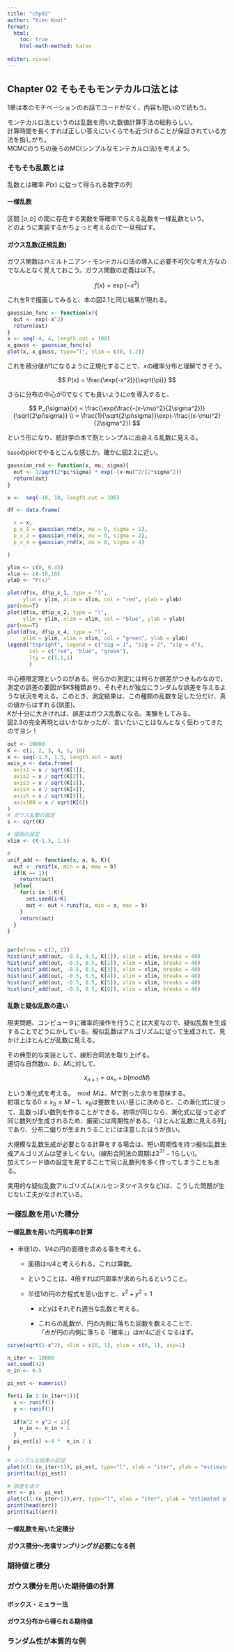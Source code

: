 ```yaml
---
title: "chp02"
author: "Kien Knot"
format: 
  html:
    toc: true
    html-math-method: katex
    
editor: visual
---
```


## Chapter 02 そもそもモンテカルロ法とは

1章は本のモチベーションのお話でコードがなく、内容も短いので読もう。

モンテカルロ法というのは乱数を用いた数値計算手法の総称らしい。\
計算時間を長くすれば正しい答えにいくらでも近づけることが保証されている方法を指しがち。\
MCMCのうちの後ろのMC(シンプルなモンテカルロ法)を考えよう。

### そもそも乱数とは

乱数とは確率 $P(x)$ に従って得られる数字の列

#### 一様乱数

区間 $[a, b]$ の間に存在する実数を等確率で与える乱数を一様乱数という。\
どのように実装するかちょっと考えるので一旦飛ばす。

#### ガウス乱数(正規乱数)

ガウス関数はハミルトニアン・モンテカルロ法の導入に必要不可欠な考え方なのでなんとなく覚えておこう。ガウス関数の定義は以下。

$$
f(x) = \exp(-x^2)
$$

これをRで描画してみると、本の図2.1と同じ結果が現れる。

```r
gaussian_func <- function(x){
  out <- exp(-x^2)
  return(out)
}
x <- seq(-4, 4, length.out = 100)
x_gauss <- gaussian_func(x)
plot(x, x_gauss, type="l", ylim = c(0, 1.2))
```

これを積分値が1になるように正規化することで、$x$の確率分布と理解できそう。

$$
P(x) = \frac{\exp(-x^2)}{\sqrt{\pi}}
$$

さらに分布の中心が0でなくても良いように$\sigma$を導入すると、

$$
P_{\sigma}(x) = \frac{\exp(\frac{-(x-\mu)^2}{2\sigma^2})}{\sqrt{2\pi\sigma}} \\
= \frac{1}{\sqrt{2\pi\sigma}}\exp(-\frac{(x-\mu)^2}{2\sigma^2})
$$

という形になり、統計学の本で割とシンプルに出会える乱数に見える。

`base`のplotでやるとこんな感じか。確かに図2.2に近い。

```r
gaussian_rnd <- function(x, mu, sigma){
  out <- 1/sqrt(2*pi*sigma) * exp(-(x-mu)^2/(2*sigma^2))
  return(out)
}

x <-  seq(-10, 10, length.out = 100)

df <- data.frame(

  x = x, 
  p_x_1 = gaussian_rnd(x, mu = 0, sigma = 1),
  p_x_2 = gaussian_rnd(x, mu = 0, sigma = 2),
  p_x_4 = gaussian_rnd(x, mu = 0, sigma = 4)

)

ylim <- c(0, 0.45)
xlim <- c(-10,10)
ylab <- "P(x)"

plot(df$x, df$p_x_1, type = "l",
     ylim = ylim, xlim = xlim, col = "red", ylab = ylab)
par(new=T)
plot(df$x, df$p_x_2, type = "l",
     ylim = ylim, xlim = xlim, col = "blue", ylab = ylab)
par(new=T)
plot(df$x, df$p_x_4, type = "l",
     ylim = ylim, xlim = xlim, col = "green", ylab = ylab)
legend("topright", legend = c("sig = 1", "sig = 2", "sig = 4"),
       col = c("red", "blue", "green"),
       lty = c(1,1,1)
       )
```

中心極限定理というのがある。何らかの測定には何らか誤差がつきものなので、測定の誤差の要因が\$K\$種類あり、それぞれが独立にランダムな誤差を与えるような状況を考える。このとき、測定結果は、この種類の乱数を足した分だけ、真の値からはずれる(誤差)。\
$K$が十分に大きければ、誤差はガウス乱数になる。実験をしてみる。\
図2.3の完全再現とはいかなかったが、言いたいことはなんとなく伝わってきたのでヨシ！

```r
out <- 10000
K <- c(1, 2, 3, 4, 5, 10)
x <- seq(-1.5, 1.5, length.out = out)
axis_x <- data.frame(
  axis1 = x / sqrt(K[1]),
  axis2 = x / sqrt(K[2]),
  axis3 = x / sqrt(K[3]),
  axis4 = x / sqrt(K[4]),
  axis5 = x / sqrt(K[5]),
  axis100 = x / sqrt(K[6])
)
# ガウス乱数の設定
s <- sqrt(K)

# 描画の設定
xlim <- c(-1.5, 1.5)

# 
unif_add <- function(x, a, b, K){
  out <- runif(x, min = a, max = b)
  if(K == 1){
    return(out)
  }else{
    for(i in 1:K){
      set.seed(i+K)
      out <- out + runif(x, min = a, max = b)
    }
    return(out)
  }
}


par(mfrow = c(3, 2))
hist(unif_add(out, -0.5, 0.5, K[1]), xlim = xlim, breaks = 40)
hist(unif_add(out, -0.5, 0.5, K[2]), xlim = xlim, breaks = 40)
hist(unif_add(out, -0.5, 0.5, K[3]), xlim = xlim, breaks = 40)
hist(unif_add(out, -0.5, 0.5, K[4]), xlim = xlim, breaks = 40)
hist(unif_add(out, -0.5, 0.5, K[5]), xlim = xlim, breaks = 40)
hist(unif_add(out, -0.5, 0.5, K[6]), xlim = xlim, breaks = 40)
```

#### 乱数と疑似乱数の違い

現実問題、コンピュータに確率的操作を行うことは大変なので、疑似乱数を生成することでどうにかしている。擬似乱数はアルゴリズムに従って生成されて、見かけ上ほとんどが乱数に見える。

その典型的な実装として、線形合同法を取り上げる。\
適切な自然数$a、b、M$に対して、

$$
x_{n+1} = ax_n + b(mod M)
$$

という漸化式を考える。$\mod M$は、$M$で割った余りを意味する。\
初項となる$0\leq x_0 \leq M-1、 x_0$は整数をいい感じに決めると、この漸化式に従って、乱数っぽい数列を作ることができる。初項が同じなら、漸化式に従って必ず同じ数列が生成されるため、厳密には周期性がある。「ほとんど乱数に見える列」であり、分布二偏りが生まれうることには注意したほうが良い。

大規模な乱数生成が必要となる計算をする場合は、短い周期性を持つ擬似乱数生成アルゴリズムは望ましくない。(線形合同法の周期は$2^{31}-1$らしい)。\
加えてシード値の設定を見することで同じ乱数列を多く作ってしまうこともある。

実用的な疑似乱数アルゴリズム(メルセンヌツイスタなど)は、こうした問題が生じない工夫がなされている。

### 一様乱数を用いた積分

#### 一様乱数を用いた円周率の計算

-   半径1の、1/4の円の面積を求める事を考える。

    -   面積は$\pi/4$と考えられる。これは算数。

    -   ということは、4倍すれば円周率が求められるということ。

    -   半径1の円の方程式を思い出すと、$x^2 + y^2 = 1$

        -   xとyはそれぞれ適当な乱数と考える。

        -   これらの乱数が、円の内側に落ちた回数を数えることで、\
            「点が円の内側に落ちる『確率』」は$\pi/4$に近くなるはず。

```r
curve(sqrt(1-x^2), xlim = c(0, 1), ylim = c(0, 1), asp=1)

n_iter <- 10000
set.seed(42)
n_in <- 0.5

pi_est <- numeric()

for(i in 1:(n_iter+1)){
  x <- runif(1)
  y <- runif(1)
  
  if(x^2 + y^2 < 1){
    n_in <- n_in + 1
  }
  pi_est[i] <-4 *  n_in / i
}

# シンプルな結果の記述
plot(c(1:(n_iter+1)), pi_est, type="l", xlab = "iter", ylab = "estimated pi")
print(tail(pi_est))

# 誤差を出す
err <- pi - pi_est
plot(c(1:(n_iter+1)),err, type="l", xlab = "iter", ylab = "estimated pi")
print(head(err))
print(tail(err))

```

#### 一様乱数を用いた定積分

#### ガウス積分～充填サンプリングが必要になる例

### 期待値と積分

### ガウス積分を用いた期待値の計算

#### ボックス・ミュラー法

#### ガウス分布から得られる期待値

### ランダム性が本質的な例
